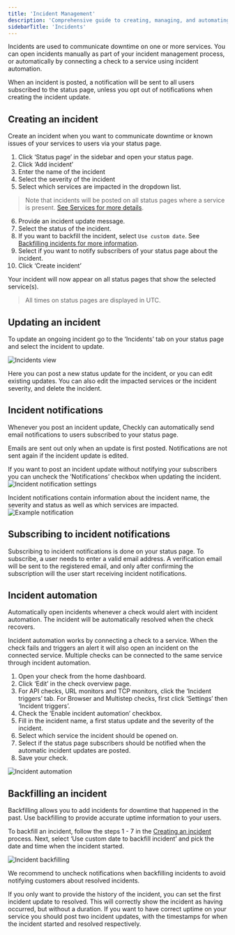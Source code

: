 ```yaml
---
title: 'Incident Management'
description: 'Comprehensive guide to creating, managing, and automating incidents on Checkly status pages including subscriber notifications and backfilling capabilities.'
sidebarTitle: 'Incidents'
---
```


Incidents are used to communicate downtime on one or more services. You can open incidents manually as part of your incident management process, or automatically by connecting a check to a service using incident automation. 

When an incident is posted, a notification will be sent to all users subscribed to the status page, unless you opt out of notifications when creating the incident update.

## Creating an incident

Create an incident when you want to communicate downtime or known issues of your services to users via your status page.

1. Click ‘Status page’ in the sidebar and open your status page.
2. Click ‘Add incident’
3. Enter the name of the incident
4. Select the severity of the incident
5. Select which services are impacted in the dropdown list.

> Note that incidents will be posted on all status pages where a service is present. [See Services for more details](/status-pages/#services).

6. Provide an incident update message.
7. Select the status of the incident.
8. If you want to backfill the incident, select `Use custom date`. See [Backfilling incidents for more information](/status-pages/#backfilling-an-incident).
9. Select if you want to notify subscribers of your status page about the incident.
10. Click ‘Create incident’

Your incident will now appear on all status pages that show the selected service(s).

> All times on status pages are displayed in UTC.


## Updating an incident

To update an ongoing incident go to the ‘Incidents’ tab on your status page and select the incident to update.

![Incidents view](/images/docs/images/status-pages/status-pages-incidents-1.png)


Here you can post a new status update for the incident, or you can edit existing updates. You can also edit the impacted services or the incident severity, and delete the incident.

## Incident notifications

Whenever you post an incident update, Checkly can automatically send email notifications to users subscribed to your status page.

Emails are sent out only when an update is first posted. Notifications are not sent again if the incident update is edited.

If you want to post an incident update without notifying your subscribers you can uncheck the ‘Notifications’ checkbox when updating the incident.
![Incident notification settings](/images/docs/images/status-pages/status-pages-notifications-2.png)


Incident notifications contain information about the incident name, the severity and status as well as which services are impacted.
![Example notification](/images/docs/images/status-pages/status-pages-notifications-1.png)


## Subscribing to incident notifications

Subscribing to incident notifications is done on your status page. To subscribe, a user needs to enter a valid email address. A verification email will be sent to the registered email, and only after confirming the subscription will the user start receiving incident notifications.

## Incident automation

Automatically open incidents whenever a check would alert with incident automation. The incident will be automatically resolved when the check recovers.

Incident automation works by connecting a check to a service. When the check fails and triggers an alert it will also open an incident on the connected service. Multiple checks can be connected to the same service through incident automation.

1. Open your check from the home dashboard.
2. Click ‘Edit’ in the check overview page.
3. For API checks, URL monitors and TCP monitors, click the ‘Incident triggers’ tab. For Browser and Multistep checks, first click ‘Settings’ then ‘Incident triggers’.
4. Check the ‘Enable incident automation’ checkbox.
5. Fill in the incident name, a first status update and the severity of the incident.
6. Select which service the incident should be opened on.
7. Select if the status page subscribers should be notified when the automatic incident updates are posted.
8. Save your check.

![Incident automation](/images/docs/images/status-pages/status-pages-incident-automation-1.png)

## Backfilling an incident

Backfilling allows you to add incidents for downtime that happened in the past. Use backfilling to provide accurate uptime information to your users.

To backfill an incident, follow the steps 1 - 7 in the [Creating an incident](/status-pages/incidents/#creating-an-incident) process. Next, select ‘Use custom date to backfill incident’ and pick the date and time when the incident started.

![Incident backfilling](/images/docs/images/status-pages/status-pages-backfilling-1.png)


We recommend to uncheck notifications when backfilling incidents to avoid notifying customers about resolved incidents.

If you only want to provide the history of the incident, you can set the first incident update to resolved. This will correctly show the incident as having occurred, but without a duration. If you want to have correct uptime on your service you should post two incident updates, with the timestamps for when the incident started and resolved respectively.
